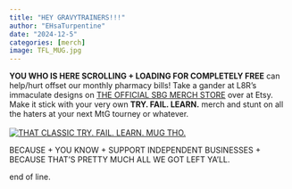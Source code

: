 ```yaml
---
title: "HEY GRAVYTRAINERS!!!"
author: "EHsaTurpentine"
date: "2024-12-5"
categories: [merch]
image: TFL_MUG.jpg
---
```


**YOU WHO IS HERE SCROLLING + LOADING FOR COMPLETELY FREE** can help/hurt offset our monthly pharmacy bills! Take a gander at L8R's immaculate designs on [THE OFFICIAL SBG MERCH STORE](https://www.etsy.com/shop/L8rhosenDesigns?ref=cart_shop_name_click&cart_id=10917772739#items) over at Etsy. Make it stick with your very own **TRY. FAIL. LEARN.** merch and stunt on all the haters at your next MtG tourney or whatever.\
\
[![THAT CLASSIC TRY. FAIL. LEARN. MUG THO.](posts/merch/TFL_MUG.jpg)](https://www.etsy.com/shop/L8rhosenDesigns?ref=cart_shop_name_click&cart_id=10917772739#items)

BECAUSE + YOU KNOW + SUPPORT INDEPENDENT BUSINESSES + BECAUSE THAT'S PRETTY MUCH ALL WE GOT LEFT YA'LL.

end of line.